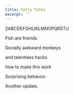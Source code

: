 ```yaml
---
title: Sally Talks
excerpt: ''
---
```


2ABCDEFGHIJKLMNOPQRSTU

Fish are friends

Socially awkward monkeys

and talentless hacks

how to make this work

Surprising behavior.

Another update.
